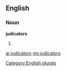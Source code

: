 ==English==

===Noun===
'''judicators'''

# {{plural of|[[judicator]]}}

[[Category:English plurals]]

[[ar:judicators]]
[[my:judicators]]